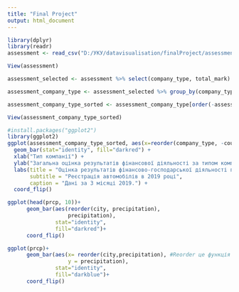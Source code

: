 ```yaml
---
title: "Final Project"
output: html_document
---
```


```r
library(dplyr)
library(readr)
assessment <- read_csv("D:/УКУ/datavisualisation/finalProject/assessment_y2019_3m.csv")

View(assessment)
```

```r

assessment_selected <- assessment %>% select(company_type, total_mark)

assessment_company_type <- assessment_selected %>% group_by(company_type) %>% summarise(count=n())

assessment_company_type_sorted <- assessment_company_type[order(-assessment_company_type$count),]

View(assessment_company_type_sorted)
```

```r
#install.packages("ggplot2")
library(ggplot2)
ggplot(assessment_company_type_sorted, aes(x=reorder(company_type, -count), y=count)) +
  geom_bar(stat="identity", fill="darkred") + 
  xlab("Тип компанії") +
  ylab("Загальна оцінка результатів фінансової діяльності за типом компанії") +
  labs(title = "Оцінка результатів фінансово-господарської діяльності підприємств державного сектору економіки", 
       subtitle = "Реєстрація автомобілів в 2019 році", 
       caption = "Дані за 3 місяці 2019.") + 
  coord_flip()

```

```r
ggplot(head(prcp, 10))+
      geom_bar(aes(reorder(city, precipitation), 
                   precipitation), 
               stat="identity",
               fill="darkred")+
      coord_flip()
```

```r
ggplot(prcp)+ 
      geom_bar(aes(x= reorder(city,precipitation), #Reorder це функція яка пересортує city і пересортовує її так як нам зручно. Помагає посуртувати дані не за алфавітом а в порядку збільшення чи зменшення.
                   y = precipitation), 
               stat="identity",
               fill="darkblue")+
      coord_flip()
```


